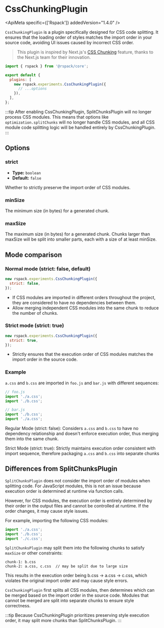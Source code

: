 
# CssChunkingPlugin

<ApiMeta specific={['Rspack']} addedVersion="1.4.0" />

`CssChunkingPlugin` is a plugin specifically designed for CSS code splitting. It ensures that the loading order of styles matches the import order in your source code, avoiding UI issues caused by incorrect CSS order.

> This plugin is inspired by Next.js's [CSS Chunking](https://nextjs.org/docs/app/api-reference/config/next-config-js/cssChunking) feature, thanks to the Next.js team for their innovation.

```js title="rspack.config.mjs"
import { rspack } from '@rspack/core';

export default {
  plugins: [
    new rspack.experiments.CssChunkingPlugin({
      // ...options
    }),
  ],
};
```

:::tip
After enabling CssChunkingPlugin, SplitChunksPlugin will no longer process CSS modules.
This means that options like `optimization.splitChunks` will no longer handle CSS modules, and all CSS module code splitting logic will be handled entirely by CssChunkingPlugin.
:::

## Options

### strict

- **Type:** `boolean`
- **Default:** `false`

Whether to strictly preserve the import order of CSS modules.

### minSize

The minimum size (in bytes) for a generated chunk.

### maxSize

The maximum size (in bytes) for a generated chunk. Chunks larger than maxSize will be split into smaller parts, each with a size of at least minSize.

## Mode comparison

### Normal mode (strict: false, default)

```js
new rspack.experiments.CssChunkingPlugin({
  strict: false,
});
```

- If CSS modules are imported in different orders throughout the project, they are considered to have no dependencies between them.
- Allow merging independent CSS modules into the same chunk to reduce the number of chunks.

### Strict mode (strict: true)

```js
new rspack.experiments.CssChunkingPlugin({
  strict: true,
});
```

- Strictly ensures that the execution order of CSS modules matches the import order in the source code.

### Example

`a.css` and `b.css` are imported in `foo.js` and `bar.js` with different sequences:

```js
// foo.js
import './a.css';
import './b.css';

// bar.js
import './b.css';
import './a.css';
```

Regular Mode (strict: false): Considers `a.css` and `b.css` to have no dependency relationship and doesn't enforce execution order, thus merging them into the same chunk.

Strict Mode (strict: true): Strictly maintains execution order consistent with import sequence, therefore packaging `a.css` and `b.css` into separate chunks

## Differences from SplitChunksPlugin

`SplitChunksPlugin` does not consider the import order of modules when splitting code.
For JavaScript modules, this is not an issue because execution order is determined at runtime via function calls.

However, for CSS modules, the execution order is entirely determined by their order in the output files and cannot be controlled at runtime. If the order changes, it may cause style issues.

For example, importing the following CSS modules:

```js
import './a.css';
import './b.css';
import './c.css';
```

`SplitChunksPlugin` may split them into the following chunks to satisfy `maxSize` or other constraints:

```
chunk-1: b.css
chunk-2: a.css, c.css  // may be split due to large size
```

This results in the execution order being b.css → a.css → c.css, which violates the original import order and may cause style errors.

`CssChunkingPlugin` first splits all CSS modules, then determines which can be merged based on the import order in the source code. Modules that cannot be merged are split into separate chunks to ensure style correctness.

:::tip
Because CssChunkingPlugin prioritizes preserving style execution order, it may split more chunks than SplitChunksPlugin.
:::
